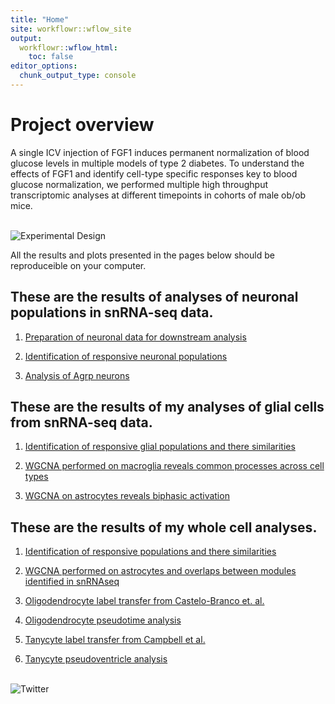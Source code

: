 ```yaml
---
title: "Home"
site: workflowr::wflow_site
output:
  workflowr::wflow_html:
    toc: false
editor_options:
  chunk_output_type: console
---
```



# Project overview

A single ICV injection of FGF1 induces permanent normalization of blood glucose levels in multiple models of type 2 diabetes. To understand the effects of FGF1 and identify cell-type specific responses key to blood glucose normalization, we performed multiple high throughput transcriptomic analyses at different timepoints in cohorts of male ob/ob mice. 

<br>
![Experimental Design](fgf1_experiment.png) <br>

All the results and plots presented in the pages below should be
reproduceible on your computer.

## These are the results of analyses of neuronal populations in snRNA-seq data. 

1. [Preparation of neuronal data for downstream analysis](2_neuron_processing.html)

2. [Identification of responsive neuronal populations](3_neuron_dge_analysis.html)

3. [Analysis of Agrp neurons](4_agrp_analysis.html)

## These are the results of my analyses of glial cells from snRNA-seq data. 

1. [Identification of responsive glial populations and there similarities](6_glial_dge.html) 

2. [WGCNA performed on macroglia reveals common processes across cell types](7_ventricular_wgcna.html) 

3. [WGCNA on astrocytes reveals biphasic activation](8_astro_wgcna.html) 

## These are the results of my whole cell analyses.

1. [Identification of responsive populations and there similarities](10_wc_pseudobulk.html) 

2. [WGCNA performed on astrocytes and overlaps between modules identified in snRNAseq](11_astro_wgcna.html) 
3. [Oligodendrocyte label transfer from Castelo-Branco et. al.](12_olig_labeltransfer.html)

4. [Oligodendrocyte pseudotime analysis](13_olig_pseudotime.html)

5. [Tanycyte label transfer from Campbell et al.](14_tanycyte_labeltransfer.html)

6. [Tanycyte pseudoventricle analysis](15_tany_wgcna_pseudo.html)

<br>
![Twitter](fgf1_experiment.png) <br>

